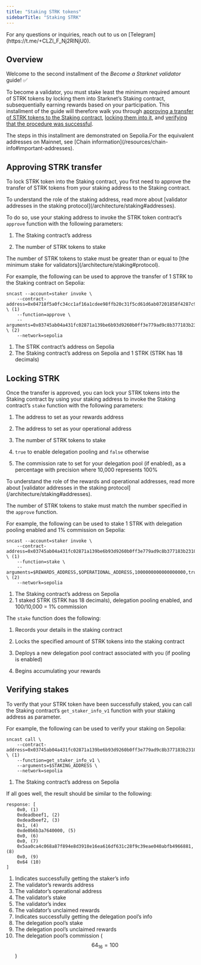 ```yaml
---
title: "Staking STRK tokens"
sidebarTitle: "Staking STRK"
---
```


<Warning>
For any questions or inquiries, reach out to us on [Telegram](https://t.me/+CLZl_F_Nj2RlNjU0).
</Warning>

## Overview

Welcome to the second installment of the *Become a Starknet validator* guide! ✅

To become a validator, you must stake least the minimum required amount of STRK tokens by locking them into Starknet’s Staking contract, subsequentially earning rewards based on your participation. This installment of the guide will therefore walk you through [approving a transfer of STRK tokens to the Staking contract](#approving_strk_transfer), [locking them into it](#locking_strk), and [verifying that the procedure was successful](#verifying_stakes).

<Tip>
The steps in this installment are demonstrated on Sepolia.For the equivalent addresses on Mainnet, see [Chain information](/resources/chain-info#important-addresses).
</Tip>

## Approving STRK transfer

To lock STRK token into the Staking contract, you first need to approve the transfer of STRK tokens from your staking address to the Staking contract.

<Note>
To understand the role of the staking address, read more about [validator addresses in the staking protocol](/architecture/staking#addresses).
</Note>

To do so, use your staking address to invoke the STRK token contract’s `approve` function with the following parameters:

1. The Staking contract’s address

2. The number of STRK tokens to stake

<Note>
The number of STRK tokens to stake must be greater than or equal to [the minimum stake for validators](/architecture/staking#protocol).
</Note>

For example, the following can be used to approve the transfer of 1 STRK to the Staking contract on Sepolia:

```shell
sncast --account=staker invoke \
    --contract-address=0x04718f5a0fc34cc1af16a1cdee98ffb20c31f5cd61d6ab07201858f4287c938d \ (1)
    --function=approve \
    --arguments=0x03745ab04a431fc02871a139be6b93d9260b0ff3e779ad9c8b377183b23109f1,1000000000000000000 \ (2)
    --network=sepolia

```

1. The STRK contract’s address on Sepolia
2. The Staking contract’s address on Sepolia and 1 STRK (STRK has 18 decimals)

## Locking STRK

Once the transfer is approved, you can lock your STRK tokens into the Staking contract by using your staking address to invoke the Staking contract’s `stake` function with the following parameters:

1. The address to set as your rewards address

2. The address to set as your operational address

3. The number of STRK tokens to stake

4. `true` to enable delegation pooling and `false` otherwise

5. The commission rate to set for your delegation pool (if enabled), as a percentage with precision where 10,000 represents 100%

<Note>
To understand the role of the rewards and operational addresses, read more about [validator addresses in the staking protocol](/architecture/staking#addresses).

The number of STRK tokens to stake must match the number specified in the `approve` function.
</Note>

For example, the following can be used to stake 1 STRK with delegation pooling enabled and 1% commission on Sepolia:

```shell
sncast --account=staker invoke \
    --contract-address=0x03745ab04a431fc02871a139be6b93d9260b0ff3e779ad9c8b377183b23109f1 \ (1)
    --function=stake \
    --arguments=$REWARDS_ADDRESS,$OPERATIONAL_ADDRESS,1000000000000000000,true,100 \ (2)
    --network=sepolia

```

1. The Staking contract’s address on Sepolia
2. 1 staked STRK (STRK has 18 decimals), delegation pooling enabled, and 100/10,000 = 1% commission

The `stake` function does the following:

1. Records your details in the staking contract

2. Locks the specified amount of STRK tokens into the staking contract

3. Deploys a new delegation pool contract associated with you (if pooling is enabled)

4. Begins accumulating your rewards

## Verifying stakes

To verify that your STRK token have been successfully staked, you can call the Staking contract’s `get_staker_info_v1` function with your staking address as parameter.

For example, the following can be used to verify your staking on Sepolia:

```shell
sncast call \
    --contract-address=0x03745ab04a431fc02871a139be6b93d9260b0ff3e779ad9c8b377183b23109f1 \ (1)
    --function=get_staker_info_v1 \
    --arguments=$STAKING_ADDRESS \
    --network=sepolia

```

1. The Staking contract’s address on Sepolia

If all goes well, the result should be similar to the following:

```shell
response: [
    0x0, (1)
    0xdeadbeef1, (2)
    0xdeadbeef2, (3)
    0x1, (4)
    0xde0b6b3a7640000, (5)
    0x0, (6)
    0x0, (7)
    0x5aa0ca4c068a87f894e8d3918e16ea616df631c28f9c39eae040abfb4966881, (8)
    0x0, (9)
    0x64 (10)
]

```

1. Indicates successfully getting the staker’s info
2. The validator’s rewards address
3. The validator’s operational address
4. The validator’s stake
5. The validator’s index
6. The validator’s unclaimed rewards
7. Indicates successfully getting the delegation pool’s info
8. The delegation pool’s stake
9. The delegation pool’s unclaimed rewards
10. The delegation pool’s commission ($$64_{16} = 100$$)